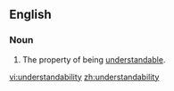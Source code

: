 ==English==

===Noun===
{{en-noun|-}}

# The property of being [[understandable]].

[[vi:understandability]]
[[zh:understandability]]